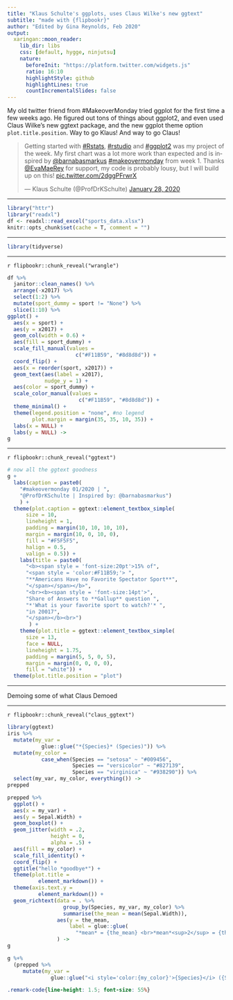 ```yaml
---
title: "Klaus Schulte's ggplots, uses Claus Wilke's new ggtext"
subtitle: "made with {flipbookr}"
author: "Edited by Gina Reynolds, Feb 2020"
output:
  xaringan::moon_reader:
    lib_dir: libs
    css: [default, hygge, ninjutsu]
    nature:
      beforeInit: "https://platform.twitter.com/widgets.js"
      ratio: 16:10
      highlightStyle: github
      highlightLines: true
      countIncrementalSlides: false
---
```




My old twitter friend from #MakeoverMonday tried ggplot for the first time a few weeks ago.  He figured out tons of things about ggplot2, and even used Claus Wilke's new ggtext package, and the new ggplot theme option `plot.title.position`.  Way to go Klaus!  And way to go Claus!  




<blockquote class="twitter-tweet"><p lang="en" dir="ltr">Getting started with <a href="https://twitter.com/hashtag/Rstats?src=hash&amp;ref_src=twsrc%5Etfw">#Rstats</a>, <a href="https://twitter.com/hashtag/rstudio?src=hash&amp;ref_src=twsrc%5Etfw">#rstudio</a> and <a href="https://twitter.com/hashtag/ggplot2?src=hash&amp;ref_src=twsrc%5Etfw">#ggplot2</a> was my project of the week. My first chart was a lot more work than expected and is inspired by <a href="https://twitter.com/barnabasmarkus?ref_src=twsrc%5Etfw">@barnabasmarkus</a> <a href="https://twitter.com/hashtag/makeovermonday?src=hash&amp;ref_src=twsrc%5Etfw">#makeovermonday</a> from week 1. Thanks <a href="https://twitter.com/EvaMaeRey?ref_src=twsrc%5Etfw">@EvaMaeRey</a> for support, my code is probably lousy, but I will build up on this! <a href="https://t.co/2dggPFrwrX">pic.twitter.com/2dggPFrwrX</a></p>&mdash; Klaus Schulte (@ProfDrKSchulte) <a href="https://twitter.com/ProfDrKSchulte/status/1222160205351464960?ref_src=twsrc%5Etfw">January 28, 2020</a></blockquote> <script async src="https://platform.twitter.com/widgets.js" charset="utf-8"></script>


---

```r
library("httr")
library("readxl")
df <- readxl::read_excel("sports_data.xlsx")
knitr::opts_chunk$set(cache = T, comment = "")
```

---

```r
library(tidyverse)
```

---

`r flipbookr::chunk_reveal("wrangle")`

```r
df %>% 
  janitor::clean_names() %>%
  arrange(-x2017) %>% 
  select(1:2) %>% 
  mutate(sport_dummy = sport != "None") %>% 
  slice(1:10) %>% 
ggplot() +
  aes(x = sport) +
  aes(y = x2017) + 
  geom_col(width = 0.6) + 
  aes(fill = sport_dummy) +
  scale_fill_manual(values =
                      c("#F11B59", "#8d8d8d")) + 
  coord_flip() + 
  aes(x = reorder(sport, x2017)) +
  geom_text(aes(label = x2017),
            nudge_y = 1) +
  aes(color = sport_dummy) + 
  scale_color_manual(values = 
                       c("#F11B59", "#8d8d8d")) + 
  theme_minimal() +
  theme(legend.position = "none", #no legend
        plot.margin = margin(35, 35, 10, 35)) + 
  labs(x = NULL) + 
  labs(y = NULL) ->
g
```


---

`r flipbookr::chunk_reveal("ggtext")`

```r
# now all the ggtext goodness
g +
  labs(caption = paste0(
    "#makeovermonday 01/2020 | ",
    "@ProfDrKSchulte | Inspired by: @barnabasmarkus")
    ) +
  theme(plot.caption = ggtext::element_textbox_simple(
      size = 10,
      lineheight = 1,
      padding = margin(10, 10, 10, 10),
      margin = margin(10, 0, 10, 0),
      fill = "#F5F5F5",
      halign = 0.5,
      valign = 0.5)) +
    labs(title = paste0(
      "<b><span style = 'font-size:20pt'>15% of",
      "<span style = 'color:#F11B59;'> ",
      "**Americans Have no Favorite Spectator Sport**",
      "</span></span></b>",
      "<br><b><span style = 'font-size:14pt'>",
      "Share of Answers to **Gallup** question ",
      "*'What is your favorite sport to watch?'* ",
      "in 20017",
      "</span></b><br>")
       ) +
    theme(plot.title = ggtext::element_textbox_simple(
      size = 13,
      face = NULL,
      lineheight = 1.75,
      padding = margin(5, 5, 0, 5),
      margin = margin(0, 0, 0, 0),
      fill = "white")) +
  theme(plot.title.position = "plot")

```

---

Demoing some of what Claus Demoed

---

`r flipbookr::chunk_reveal("claus_ggtext")`

```r
library(ggtext)
iris %>% 
  mutate(my_var = 
           glue::glue("*{Species}* (Species)")) %>% 
  mutate(my_color = 
           case_when(Species == "setosa" ~ "#009456",
                     Species == "versicolor" ~ "#827139",
                     Species == "virginica" ~ "#938290")) %>% 
  select(my_var, my_color, everything()) ->
prepped

prepped %>% 
  ggplot() + 
  aes(x = my_var) +
  aes(y = Sepal.Width) +
  geom_boxplot() +
  geom_jitter(width = .2,
              height = 0,
              alpha = .5) +
  aes(fill = my_color) +
  scale_fill_identity() +
  coord_flip() + 
  ggtitle("hello *goodbye*") +
  theme(plot.title = 
          element_markdown()) +
  theme(axis.text.y = 
          element_markdown()) +
  geom_richtext(data = . %>% 
                  group_by(Species, my_var, my_color) %>% 
                  summarise(the_mean = mean(Sepal.Width)),
                aes(y = the_mean, 
                    label = glue::glue(
                      "*mean* = {the_mean} <br>*mean*<sup>2</sup> = {the_mean^2}"))
                ) ->
g

g %+% 
  (prepped %>% 
     mutate(my_var = 
              glue::glue("<i style='color:{my_color}'>{Species}</i> ({Species})")))
```




```css
.remark-code{line-height: 1.5; font-size: 55%}
```

